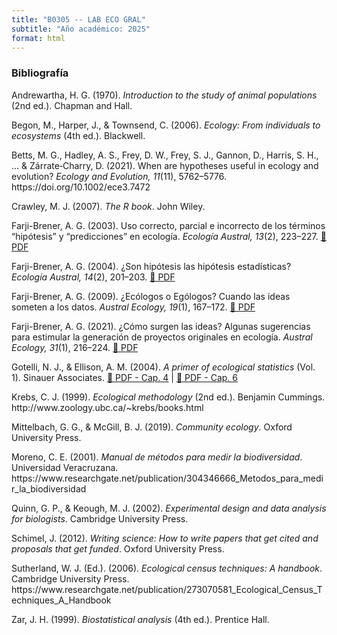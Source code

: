 ```yaml
---
title: "B0305 -- LAB ECO GRAL"
subtitle: "Año académico: 2025"
format: html
---
```


### Bibliografía

Andrewartha, H. G. (1970). *Introduction to the study of animal populations* (2nd ed.). Chapman and Hall.  

Begon, M., Harper, J., & Townsend, C. (2006). *Ecology: From individuals to ecosystems* (4th ed.). Blackwell.  

Betts, M. G., Hadley, A. S., Frey, D. W., Frey, S. J., Gannon, D., Harris, S. H., ... & 
Zárrate‐Charry, D. (2021). When are hypotheses useful in ecology and evolution? *Ecology and Evolution, 11*(11), 5762–5776. https://doi.org/10.1002/ece3.7472  

Crawley, M. J. (2007). *The R book*. John Wiley.  

Farji-Brener, A. G. (2003). Uso correcto, parcial e incorrecto de los términos "hipótesis" y "predicciones" en ecología. *Ecología Austral, 13*(2), 223–227. [📄 PDF](refs/Farji-Brenner-2003.pdf)

Farji-Brener, A. G. (2004). ¿Son hipótesis las hipótesis estadísticas? *Ecología Austral, 14*(2), 201–203. [📄 PDF](refs/Farji-Brener-2004.pdf)

Farji-Brener, A. G. (2009). ¿Ecólogos o Ególogos? Cuando las ideas someten a los datos. *Austral Ecology, 19*(1), 167–172. [📄 PDF](refs/Farji-Brener-2009.pdf)

Farji-Brener, A. G. (2021). ¿Cómo surgen las ideas? Algunas sugerencias para estimular la generación de proyectos originales en ecología. *Austral Ecology, 31*(1), 216–224. [📄 PDF](refs/Farji-Brener-2021.pdf)

Gotelli, N. J., & Ellison, A. M. (2004). *A primer of ecological statistics* (Vol. 1). Sinauer Associates. [📄 PDF - Cap. 4](refs/Gotelli-2004-cap-4.pdf) | [📄 PDF - Cap. 6](refs/Gotelli-2004-cap-6.pdf)  

Krebs, C. J. (1999). *Ecological methodology* (2nd ed.). Benjamin Cummings. http://www.zoology.ubc.ca/~krebs/books.html  

Mittelbach, G. G., & McGill, B. J. (2019). *Community ecology*. Oxford University Press.  

Moreno, C. E. (2001). *Manual de métodos para medir la biodiversidad*. Universidad Veracruzana. https://www.researchgate.net/publication/304346666_Metodos_para_medir_la_biodiversidad  

Quinn, G. P., & Keough, M. J. (2002). *Experimental design and data analysis for biologists*. Cambridge University Press.  

Schimel, J. (2012). *Writing science: How to write papers that get cited and proposals that get funded*. Oxford University Press.  

Sutherland, W. J. (Ed.). (2006). *Ecological census techniques: A handbook*. Cambridge University Press. https://www.researchgate.net/publication/273070581_Ecological_Census_Techniques_A_Handbook  

Zar, J. H. (1999). *Biostatistical analysis* (4th ed.). Prentice Hall.

